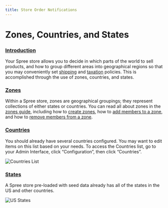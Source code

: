 ```yaml
---
title: Store Order Notifications
---
```


# Zones, Countries, and States

### [Introduction](zones-countries-states.md#introduction) <a id="introduction"></a>

Your Spree store allows you to decide in which parts of the world to sell products, and how to group different areas into geographical regions so that you may conveniently set [shipping](../shipments/shipments-description.md) and [taxation](taxes.md#zones) policies. This is accomplished through the use of zones, countries, and states.

### [Zones](zones-countries-states.md#zones) <a id="zones"></a>

Within a Spree store, zones are geographical groupings; they represent collections of either states or countries. You can read all about zones in the [zones guide](../shipments/zones.md#zones), including how to [create zones](../shipments/zones.md#creating-a-zone), how to [add members to a zone](../shipments/zones.md#adding-members-to-a-zone), and how to [remove members from a zone](../shipments/zones.md#removing-members-from-a-zone).

### [Countries](zones-countries-states.md#countries) <a id="countries"></a>

You should already have several countries configured. You may want to edit items on this list based on your needs. To access the Countries list, go to your Admin Interface, click “Configuration”, then click “Countries”.

![Countries List](/images//image%20%28123%29.png)

### [States](zones-countries-states.md#states) <a id="states"></a>

A Spree store pre-loaded with seed data already has all of the states in the US and other countries.

![US States](/images//image%20%2833%29.png)

